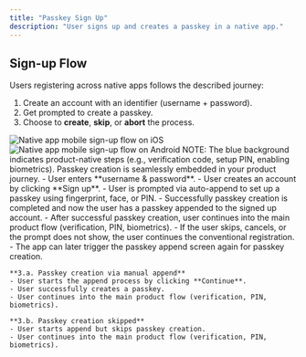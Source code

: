 ```yaml
---
title: "Passkey Sign Up"
description: "User signs up and creates a passkey in a native app."
---
```


## Sign-up Flow

Users registering across native apps follows the described journey:

1. Create an account with an identifier (username + password).
2. Get prompted to create a passkey.
3. Choose to **create**, **skip**, or **abort** the process.

<Tabs>
<Tab title="iOS">
    <Frame caption="iOS sign-up flow">
        <img
            src="/images/authentication-flow/native-app/sign-up-flow-ios-native.png"
            alt="Native app mobile sign-up flow on iOS"
        />
    </Frame>
</Tab>

  <Tab title="Android">
    <Frame caption="Android sign-up flow">
      <img src="/images/authentication-flow/native-app/sign-up-flow-android-native.png" alt="Native app mobile sign-up flow on Android" />
    </Frame>
  </Tab>
</Tabs>

<Info>
    NOTE: The blue background indicates product-native steps (e.g., verification
    code, setup PIN, enabling biometrics). Passkey creation is seamlessly
    embedded in your product journey.
</Info>

<Steps>
  <Step title="Registration with identifier method">
    - User enters **username & password**.
    - User creates an account by clicking **Sign up**.
  </Step>

  <Step title="Auto-append immediately after registration">
    - User is prompted via auto-append to set up a passkey using fingerprint,
    face, or PIN.
    - Successfully passkey creation is completed and now the user has a passkey appended to the signed up
    account.
    - After successful passkey creation, user continues into the main product flow (verification, PIN, biometrics).
  </Step>
  <Step title="Auto-append aborted/cancelled or skipped">
    - If the user skips, cancels, or the prompt does not show, the user continues the conventional registration. 
    - The app can later trigger the passkey append screen again for passkey creation.

    **3.a. Passkey creation via manual append**
    - User starts the append process by clicking **Continue**.
    - User successfully creates a passkey.
    - User continues into the main product flow (verification, PIN, biometrics).

    **3.b. Passkey creation skipped**
    - User starts append but skips passkey creation.
    - User continues into the main product flow (verification, PIN, biometrics).

  </Step>

</Steps>
